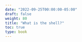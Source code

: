 ```yaml
---
date: "2022-09-25T00:00:00-05:00"
draft: false
weight: 80
title: "What is the shell?"
toc: true
type: book
---
```


